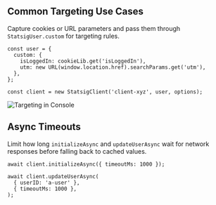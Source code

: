 ## Common Targeting Use Cases

Capture cookies or URL parameters and pass them through `StatsigUser.custom` for targeting rules.

```tsx
const user = {
  custom: {
    isLoggedIn: cookieLib.get('isLoggedIn'),
    utm: new URL(window.location.href).searchParams.get('utm'),
  },
};

const client = new StatsigClient('client-xyz', user, options);
```

![Targeting in Console](/images/client/js-common-targeting.png)

## Async Timeouts

Limit how long `initializeAsync` and `updateUserAsync` wait for network responses before falling back to cached values.

```tsx
await client.initializeAsync({ timeoutMs: 1000 });

await client.updateUserAsync(
  { userID: 'a-user' },
  { timeoutMs: 1000 },
);
```
